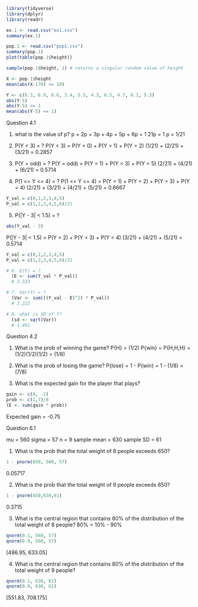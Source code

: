```{r}
library(tidyverse)
library(dplyr)
library(readr)

ex.1 <- read.csv("ex1.csv")
summary(ex.1)

pop.1 <- read.csv("pop1.csv")
summary(pop.1)
plot(table(pop.1$height))

sample(pop.1$height, 1) # returns a singular random value of height 

X <- pop.1$height
mean(abs(X-170) <= 10)

Y <- c(6.3, 6.9, 6.6, 3.4, 5.5, 4.3, 6.5, 4.7, 6.1, 5.3)
abs(Y-5)
abs(Y-5) <= 1
mean(abs(Y-5) <= 1)
```

Question 4.1

1. what is the value of p?
  p + 2p + 3p + 4p + 5p + 6p = 1 
  21p = 1
  p = 1/21

2. P(Y < 3) = ?
  P(Y < 3) = P(Y = 0) + P(Y = 1) + P(Y = 2)
  (1/21) + (2/21) + (3/21) = 0.2857

3. P(Y = odd) = ?
  P(Y = odd) = P(Y = 1) + P(Y = 3) + P(Y = 5)
  (2/21) + (4/21) + (6/21) = 0.5714

4. P(1 <= Y <= 4) = ?
  P(1 <= Y <= 4) = P(Y = 1) + P(Y = 2) + P(Y = 3) + P(Y = 4)
  (2/21) + (3/21) + (4/21) + (5/21) = 0.6667

```{r}
Y_val = c(0,1,2,3,4,5)
P_val = c(1,2,3,4,5,6)/21
```

5.  P(|Y - 3| < 1.5) = ?
```{r}
abs(Y_val - 3)
```
  P(|Y - 3| < 1.5) = P(Y = 2) + P(Y = 3) + P(Y = 4)
  (3/21) + (4/21) + (5/21) = 0.5714

```{r}
Y_val = c(0,1,2,3,4,5)
P_val = c(1,2,3,4,5,6)/21

# 6. E(Y) = ?
  (E <- sum(Y_val * P_val))
  # 3.333

# 7. Var(Y) = ?
  (Var <- sum(((Y_val - E)^2) * P_val))
  # 2.222

# 8. what is SD of Y?
  (sd <- sqrt(Var))
  # 1.491
```

Question 4.2

1. What is the prob of winning the game?
P{H} = (1/2)
P{win} = P{H,H,H} = (1/2)(1/2)(1/2) = (1/8)

2. What is the prob of losing the game?
P{lose} = 1 - P{win} = 1 - (1/8) = (7/8)

3. What is the expected gain for the player that plays?
```{r}
gain <- c(8, -2)
prob <- c(1,7)/8
(E <- sum(gain * prob))
```
Expected gain = -0.75

Question 6.1

mu = 560
sigma = 57
n = 9
sample mean = 630
sample SD = 61

1. What is the prob that the total weight of 8 people exceeds 650?
```{r}
1 - pnorm(650, 560, 57)
```
0.05717

2. What is the prob that the total weight of 9 people exceeds 650?
```{r}
1 - pnorm(650,630,61)
```
0.3715

3. What is the central region that contains 80% of the distribution of the total weight of 8 people?
80% = 10% - 90%
```{r}
qnorm(0.1, 560, 57)
qnorm(0.9, 560, 57)
```
[486.95, 633.05]

4. What is the central region that contains 80% of the distribution of the total weight of 9 people?
```{r}
qnorm(0.1, 630, 61)
qnorm(0.9, 630, 61)
```
[551.83, 708.175]
